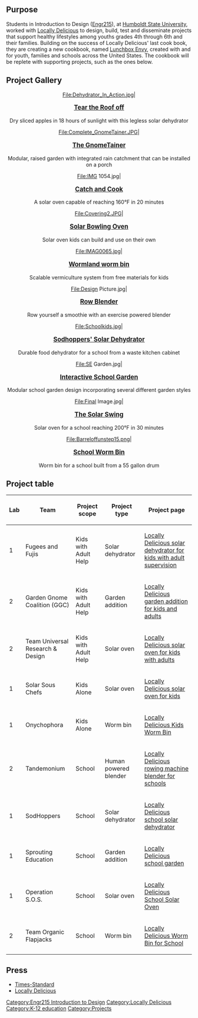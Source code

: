 {{Tocright}}
==Purpose==
Students in Introduction to Design ([[Engr215]]), at [[Humboldt State University]], worked with [[Locally Delicious]] to design, build, test and disseminate projects that support healthy lifestyles among youths grades 4th through 6th and their families.  Building on the success of Locally Delicious' last cook book, they are creating a new cookbook, named [http://www.locally-delicious.org/Locally-Delicious/lunchbox-envy.html Lunchbox Envy], created with and for youth, families and schools across the United States.  The cookbook will be replete with supporting projects, such as the ones below.

==Project Gallery==
<center><gallery>

File:Dehydrator_In_Action.jpg|<big><center>'''[[Locally Delicious solar dehydrator for kids with adult supervision|Tear the Roof off]]'''</center></big>Dry sliced apples in 18 hours of sunlight with this legless solar dehydrator

File:Complete_GnomeTainer.JPG|<big><center>'''[[Locally Delicious garden addition for kids and adults|The GnomeTainer]]'''</center></big>Modular, raised garden with integrated rain catchment that can be installed on a porch

File:IMG 1054.jpg|<big><center>'''[[Locally Delicious solar oven for kids with adults|Catch and Cook]]'''</center></big>A solar oven capable of reaching 160°F in 20 minutes
 
File:Covering2.JPG|<big><center>'''[[Locally Delicious solar oven for kids|Solar Bowling Oven]]'''</center></big> Solar oven kids can build and use on their own 

File:IMAG0065.jpg|<big><center>'''[[Locally Delicious Kids Worm Bin|Wormland worm bin]]'''</center></big>Scalable vermiculture system from free materials for kids

File:Design Picture.jpg|<big><center>'''[[Locally Delicious rowing machine blender for schools|Row Blender]]'''</center></big> Row yourself a smoothie with an exercise powered blender

File:Schoolkids.jpg|<big><center>'''[[Locally Delicious school solar dehydrator|Sodhoppers' Solar Dehydrator]]'''</center></big>Durable food dehydrator for a school from a waste kitchen cabinet

File:SE Garden.jpg|<big><center>'''[[Locally Delicious school garden|Interactive School Garden]]'''</center></big>Modular school garden design incorporating several different garden styles

File:Final Image.jpg|<big><center>'''[[Locally Delicious School Solar Oven|The Solar Swing]]'''</center></big> Solar oven for a school reaching 200°F in 30 minutes

File:Barreloffunstep15.png|<big><center>'''[[Locally Delicious Worm Bin for School|School Worm Bin]]'''</center></big>Worm bin for a school built from a 55 gallon drum
</gallery></center>

==Project table==
{| class="wikitable sortable"
|-
! Lab
! Team
! Project scope
! Project type
! Project page
|-
|1 
|Fugees and Fujis
|Kids with Adult Help
|Solar dehydrator
|[[Locally Delicious solar dehydrator for kids with adult supervision]]
|-
|2
|Garden Gnome Coalition (GGC)	
|Kids with Adult Help
|Garden addition
|[[Locally Delicious garden addition for kids and adults]]
|-
|2 
|Team Universal Research & Design	
|Kids with Adult Help
|Solar oven
|[[Locally Delicious solar oven for kids with adults]]
|-
|1 
|Solar Sous Chefs
|Kids Alone
|Solar oven
|[[Locally Delicious solar oven for kids]]
|-
|1 
|Onychophora
|Kids Alone
|Worm bin
|[[Locally Delicious Kids Worm Bin]]
|-
|2 
|Tandemonium 	
|School
|Human powered blender
|[[Locally Delicious rowing machine blender for schools]]
|-
|1 
|SodHoppers
|School
|Solar dehydrator
|[[Locally Delicious school solar dehydrator]]
|-
|1 
|Sprouting Education
|School
|Garden addition
|[[Locally Delicious school garden]]
|-
|1 
|Operation S.O.S.	
|School
|Solar oven
|[[Locally Delicious School Solar Oven]]
|-
|2 
|Team Organic Flapjacks
|School
|Worm bin
|[[Locally Delicious Worm Bin for School]]
|}

==Press==
*[http://www.times-standard.com/business/ci_20877331/food-advocacy-group-begins-fundraising-book-publication Times-Standard]
*[http://www.locally-delicious.org/index.php?option=com_content&view=article&id=37&Itemid=24 Locally Delicious]


[[Category:Engr215 Introduction to Design]]
[[Category:Locally Delicious]]
[[Category:K-12 education]]
[[Category:Projects]]
